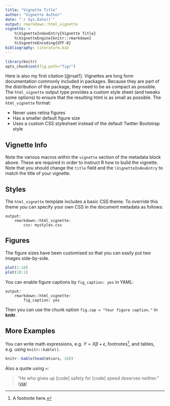```yaml
---
title: "Vignette Title"
author: "Vignette Author"
date: "`r Sys.Date()`"
output: rmarkdown::html_vignette
vignette: >
    %\VignetteIndexEntry{Vignette Title}
    %\VignetteEngine{knitr::rmarkdown}
    %\VignetteEncoding{UTF-8}
bibliography: literature.bib
---
```


```r
library(knitr)
opts_chunk$set(fig.path="fig/")
```

Here is also my first citation [@rsat1].
Vignettes are long form documentation commonly included in packages.
Because they are part of the distribution of the package, they need to
be as compact as possible. The `html_vignette` output type provides a
custom style sheet (and tweaks some options) to ensure that the
resulting html is as small as possible. The `html_vignette` format:

- Never uses retina figures
- Has a smaller default figure size
- Uses a custom CSS stylesheet instead of the default Twitter Bootstrap style

## Vignette Info

Note the various macros within the `vignette` section of the metadata
block above. These are required in order to instruct R how to build
the vignette. Note that you should change the `title` field and the
`\VignetteIndexEntry` to match the title of your vignette.

## Styles

The `html_vignette` template includes a basic CSS theme. To override
this theme you can specify your own CSS in the document metadata as follows:

    output:
        rmarkdown::html_vignette:
            css: mystyles.css

## Figures

The figure sizes have been customised so that you can easily
put two images side-by-side.

```r
plot(1:10)
plot(10:1)
```

You can enable figure captions by `fig_caption: yes` in YAML:

    output:
        rmarkdown::html_vignette:
            fig_caption: yes

Then you can use the chunk option
`fig.cap = "Your figure caption."` in **knitr**.

## More Examples

You can write math expressions, e.g. $Y = X\beta + \epsilon$,
footnotes^[A footnote here.], and tables, e.g. using `knitr::kable()`.

```r
knitr::kable(head(mtcars, 10))
```

Also a quote using `>`:

> "He who gives up [code] safety for [code] speed deserves neither."
([via](https://twitter.com/hadleywickham/status/504368538874703872))
